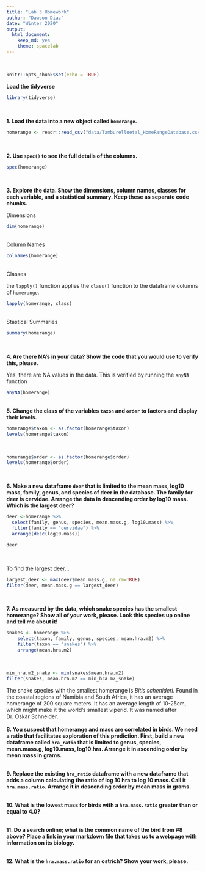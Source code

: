 ```yaml
---
title: "Lab 3 Homework"
author: "Dawson Diaz"
date: "Winter 2020"
output:
  html_document: 
    keep_md: yes
    theme: spacelab
---
```

<br>
```r
knitr::opts_chunk$set(echo = TRUE)
```


**Load the tidyverse**

```r
library(tidyverse)
```

<br>

**1. Load the data into a new object called `homerange`.**  

```r
homerange <- readr::read_csv("data/Tamburelloetal_HomeRangeDatabase.csv")
```

<br>

**2. Use `spec()` to see the full details of the columns.**

```r
spec(homerange)
```

<br>

**3. Explore the data. Show the dimensions, column names, classes for each variable, and a statistical summary. Keep these as separate code chunks. **

Dimensions
```r
dim(homerange)
```
<br>
Column Names
```r
colnames(homerange)
```
<br>
Classes

the  `lapply()` function applies the `class()` function to the dataframe columns of `homerange`.
```r
lapply(homerange, class)
```
<br>
Stastical Summaries
```r
summary(homerange)
```

<br>

**4. Are there NA's in your data? Show the code that you would use to verify this, please.**

Yes, there are NA values in the data. This is verified by running the `anyNA` function
```r
anyNA(homerange)
```

<br>
**5. Change the class of the variables `taxon` and `order` to factors and display their levels.**

```r
homerange$taxon <- as.factor(homerange$taxon)
levels(homerange$taxon)
```

<br>

```r
homerange$order <- as.factor(homerange$order)
levels(homerange$order)
```

<br>


**6. Make a new dataframe `deer` that is limited to the mean mass, log10 mass, family, genus, and species of deer in the database. The family for deer is cervidae. Arrange the data in descending order by log10 mass. Which is the largest deer?** 

```r
deer <-homerange %>%
  select(family, genus, species, mean.mass.g, log10.mass) %>% 
  filter(family == "cervidae") %>% 
  arrange(desc(log10.mass))
```

```r
deer
```

<br>

To find the largest deer...
```r
largest_deer <- max(deer$mean.mass.g, na.rm=TRUE)
filter(deer, mean.mass.g == largest_deer)
```

<br>

**7. As measured by the data, which snake species has the smallest homerange? Show all of your work, please. Look this species up online and tell me about it!**  

```r
snakes <- homerange %>% 
    select(taxon, family, genus, species, mean.hra.m2) %>% 
    filter(taxon == "snakes") %>% 
    arrange(mean.hra.m2)
```
<br>
```r
min_hra.m2_snake <- min(snakes$mean.hra.m2)
filter(snakes, mean.hra.m2 == min_hra.m2_snake)
```
The snake species with the smallest homerange is *Bitis schenideri*. Found in the coastal regions of Namibia and South Africa, it has an average homerange of 200 square meters. It has an average length of 10-25cm, which might make it the world's smallest viperid. It was named after Dr. Oskar Schneider.
<br><br>
**8. You suspect that homerange and mass are correlated in birds. We need a ratio that facilitates exploration of this prediction. First, build a new dataframe called `hra_ratio` that is limited to genus, species, mean.mass.g, log10.mass, log10.hra. Arrange it in ascending order by mean mass in grams.**


<br>
**9. Replace the existing `hra_ratio` dataframe with a new dataframe that adds a column calculating the ratio of log 10 hra to log 10 mass. Call it `hra.mass.ratio`. Arrange it in descending order by mean mass in grams.** 


<br>
**10. What is the lowest mass for birds with a `hra.mass.ratio` greater than or equal to 4.0?**


<br>
**11. Do a search online; what is the common name of the bird from #8 above? Place a link in your markdown file that takes us to a webpage with information on its biology.**  

<br>
**12. What is the `hra.mass.ratio` for an ostrich? Show your work, please.**  

<br><br><br> 